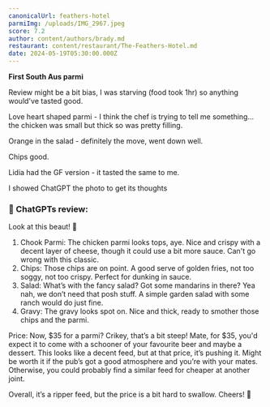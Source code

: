```yaml
---
canonicalUrl: feathers-hotel
parmiImg: /uploads/IMG_2967.jpeg
score: 7.2
author: content/authors/brady.md
restaurant: content/restaurant/The-Feathers-Hotel.md
date: 2024-05-19T05:30:00.000Z
---
```


**First South Aus parmi**

Review might be a bit bias, I was starving (food took 1hr) so anything would've tasted good. 

Love heart shaped parmi - I think the chef is trying to tell me something... the chicken was small but thick so was pretty filling.

Orange in the salad - definitely the move, went down well.

Chips good.

Lidia had the GF version - it tasted the same to me.

I showed ChatGPT the photo to get its thoughts

### 🤖 ChatGPTs review:

Look at this beaut! 🍻

1. Chook Parmi: The chicken parmi looks tops, aye. Nice and crispy with a decent layer of cheese, though it could use a bit more sauce. Can't go wrong with this classic.
2. Chips: Those chips are on point. A good serve of golden fries, not too soggy, not too crispy. Perfect for dunking in sauce.
3. Salad: What’s with the fancy salad? Got some mandarins in there? Yea nah, we don’t need that posh stuff. A simple garden salad with some ranch would do just fine.
4. Gravy: The gravy looks spot on. Nice and thick, ready to smother those chips and the parmi.

Price: Now, $35 for a parmi? Crikey, that’s a bit steep! Mate, for $35, you'd expect it to come with a schooner of your favourite beer and maybe a dessert. This looks like a decent feed, but at that price, it’s pushing it. Might be worth it if the pub’s got a good atmosphere and you’re with your mates. Otherwise, you could probably find a similar feed for cheaper at another joint.

Overall, it’s a ripper feed, but the price is a bit hard to swallow. Cheers! 🍺
